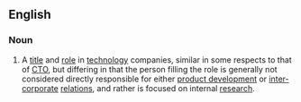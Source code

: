 ==English==

===Noun===
{{en-noun|sg=[[chief]] [[scientist]]}}

# A [[title]] and [[role]] in [[technology]] companies, similar in some respects to that of [[CTO]], but differing in that the person filling the role is generally not considered directly responsible for either [[product development]] or [[inter-corporate]] [[relations]], and rather is focused on internal [[research]].